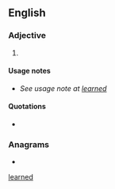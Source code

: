 {{also|learned}}
==English==

===Adjective===
{{en-adj}}

# {{lb|en|poetic}} {{alternative spelling of|learned|lang=en}}

====Usage notes====
* ''See usage note at [[learned#Usage notes|learned]]''

====Quotations====
* {{seeCites}}

===Anagrams===
* {{anagrams|en|a=adeelnr|Darleen|Darlene|Leander}}

[[Category:English terms spelled with È|learned]]